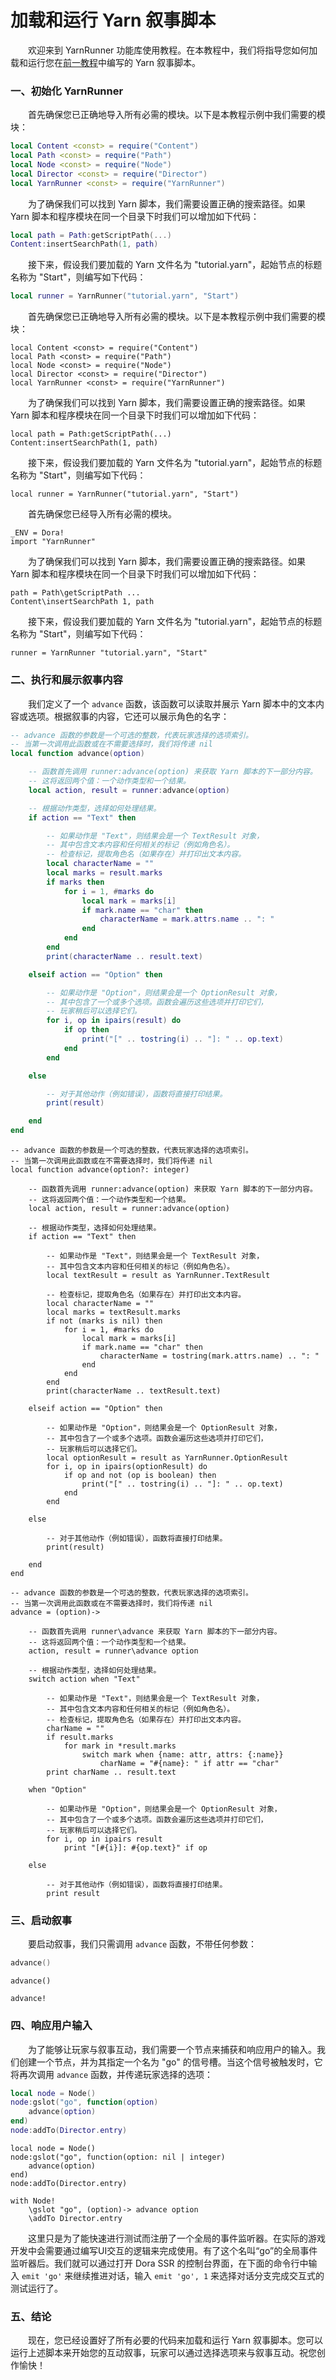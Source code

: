 
# 加载和运行 Yarn 叙事脚本

&emsp;&emsp;欢迎来到 YarnRunner 功能库使用教程。在本教程中，我们将指导您如何加载和运行您在[前一教程](/docs/tutorial/Writing%20Game%20Dialogue/introduction-to-yarn)中编写的 Yarn 叙事脚本。

### 一、初始化 YarnRunner

<Tabs groupId="language-select">
<TabItem value="lua" label="Lua">

&emsp;&emsp;首先确保您已正确地导入所有必需的模块。以下是本教程示例中我们需要的模块：

```lua title="init.lua"
local Content <const> = require("Content")
local Path <const> = require("Path")
local Node <const> = require("Node")
local Director <const> = require("Director")
local YarnRunner <const> = require("YarnRunner")
```

&emsp;&emsp;为了确保我们可以找到 Yarn 脚本，我们需要设置正确的搜索路径。如果 Yarn 脚本和程序模块在同一个目录下时我们可以增加如下代码：

```lua title="init.lua"
local path = Path:getScriptPath(...)
Content:insertSearchPath(1, path)
```

&emsp;&emsp;接下来，假设我们要加载的 Yarn 文件名为 "tutorial.yarn"，起始节点的标题名称为 "Start"，则编写如下代码：

```lua title="init.lua"
local runner = YarnRunner("tutorial.yarn", "Start")
```

</TabItem>
<TabItem value="tl" label="Teal">

&emsp;&emsp;首先确保您已正确地导入所有必需的模块。以下是本教程示例中我们需要的模块：

```tl title="init.tl"
local Content <const> = require("Content")
local Path <const> = require("Path")
local Node <const> = require("Node")
local Director <const> = require("Director")
local YarnRunner <const> = require("YarnRunner")
```

&emsp;&emsp;为了确保我们可以找到 Yarn 脚本，我们需要设置正确的搜索路径。如果 Yarn 脚本和程序模块在同一个目录下时我们可以增加如下代码：

```tl title="init.tl"
local path = Path:getScriptPath(...)
Content:insertSearchPath(1, path)
```

&emsp;&emsp;接下来，假设我们要加载的 Yarn 文件名为 "tutorial.yarn"，起始节点的标题名称为 "Start"，则编写如下代码：

```tl title="init.tl"
local runner = YarnRunner("tutorial.yarn", "Start")
```

</TabItem>
<TabItem value="yue" label="YueScript">

&emsp;&emsp;首先确保您已经导入所有必需的模块。

```yue title="init.yue"
_ENV = Dora!
import "YarnRunner"
```

&emsp;&emsp;为了确保我们可以找到 Yarn 脚本，我们需要设置正确的搜索路径。如果 Yarn 脚本和程序模块在同一个目录下时我们可以增加如下代码：

```yue title="init.yue"
path = Path\getScriptPath ...
Content\insertSearchPath 1, path
```

&emsp;&emsp;接下来，假设我们要加载的 Yarn 文件名为 "tutorial.yarn"，起始节点的标题名称为 "Start"，则编写如下代码：

```yue title="init.yue"
runner = YarnRunner "tutorial.yarn", "Start"
```

</TabItem>
</Tabs>

### 二、执行和展示叙事内容

&emsp;&emsp;我们定义了一个 `advance` 函数，该函数可以读取并展示 Yarn 脚本中的文本内容或选项。根据叙事的内容，它还可以展示角色的名字：

<Tabs groupId="language-select">
<TabItem value="lua" label="Lua">

```lua title="init.lua"
-- advance 函数的参数是一个可选的整数，代表玩家选择的选项索引。
-- 当第一次调用此函数或在不需要选择时，我们将传递 nil
local function advance(option)

	-- 函数首先调用 runner:advance(option) 来获取 Yarn 脚本的下一部分内容。
	-- 这将返回两个值：一个动作类型和一个结果。
	local action, result = runner:advance(option)

	-- 根据动作类型，选择如何处理结果。
	if action == "Text" then

		-- 如果动作是 "Text"，则结果会是一个 TextResult 对象，
		-- 其中包含文本内容和任何相关的标记（例如角色名）。
		-- 检查标记，提取角色名（如果存在）并打印出文本内容。
		local characterName = ""
		local marks = result.marks
		if marks then
			for i = 1, #marks do
				local mark = marks[i]
				if mark.name == "char" then
					characterName = mark.attrs.name .. ": "
				end
			end
		end
		print(characterName .. result.text)

	elseif action == "Option" then

		-- 如果动作是 "Option"，则结果会是一个 OptionResult 对象，
		-- 其中包含了一个或多个选项。函数会遍历这些选项并打印它们，
		-- 玩家稍后可以选择它们。
		for i, op in ipairs(result) do
			if op then
				print("[" .. tostring(i) .. "]: " .. op.text)
			end
		end

	else

		-- 对于其他动作（例如错误），函数将直接打印结果。
		print(result)

	end
end
```

</TabItem>
<TabItem value="tl" label="Teal">

```tl title="init.tl"
-- advance 函数的参数是一个可选的整数，代表玩家选择的选项索引。
-- 当第一次调用此函数或在不需要选择时，我们将传递 nil
local function advance(option?: integer)

	-- 函数首先调用 runner:advance(option) 来获取 Yarn 脚本的下一部分内容。
	-- 这将返回两个值：一个动作类型和一个结果。
	local action, result = runner:advance(option)

	-- 根据动作类型，选择如何处理结果。
	if action == "Text" then

		-- 如果动作是 "Text"，则结果会是一个 TextResult 对象，
		-- 其中包含文本内容和任何相关的标记（例如角色名）。
		local textResult = result as YarnRunner.TextResult

		-- 检查标记，提取角色名（如果存在）并打印出文本内容。
		local characterName = ""
		local marks = textResult.marks
		if not (marks is nil) then
			for i = 1, #marks do
				local mark = marks[i]
				if mark.name == "char" then
					characterName = tostring(mark.attrs.name) .. ": "
				end
			end
		end
		print(characterName .. textResult.text)

	elseif action == "Option" then

		-- 如果动作是 "Option"，则结果会是一个 OptionResult 对象，
		-- 其中包含了一个或多个选项。函数会遍历这些选项并打印它们，
		-- 玩家稍后可以选择它们。
		local optionResult = result as YarnRunner.OptionResult
		for i, op in ipairs(optionResult) do
			if op and not (op is boolean) then
				print("[" .. tostring(i) .. "]: " .. op.text)
			end
		end

	else

		-- 对于其他动作（例如错误），函数将直接打印结果。
		print(result)

	end
end
```

</TabItem>
<TabItem value="yue" label="YueScript">

```yue title="init.yue"
-- advance 函数的参数是一个可选的整数，代表玩家选择的选项索引。
-- 当第一次调用此函数或在不需要选择时，我们将传递 nil
advance = (option)->

	-- 函数首先调用 runner\advance 来获取 Yarn 脚本的下一部分内容。
	-- 这将返回两个值：一个动作类型和一个结果。
	action, result = runner\advance option

	-- 根据动作类型，选择如何处理结果。
	switch action when "Text"

		-- 如果动作是 "Text"，则结果会是一个 TextResult 对象，
		-- 其中包含文本内容和任何相关的标记（例如角色名）。
		-- 检查标记，提取角色名（如果存在）并打印出文本内容。
		charName = ""
		if result.marks
			for mark in *result.marks
				switch mark when {name: attr, attrs: {:name}}
					charName = "#{name}: " if attr == "char"
		print charName .. result.text

	when "Option"

		-- 如果动作是 "Option"，则结果会是一个 OptionResult 对象，
		-- 其中包含了一个或多个选项。函数会遍历这些选项并打印它们，
		-- 玩家稍后可以选择它们。
		for i, op in ipairs result
			print "[#{i}]: #{op.text}" if op

	else

		-- 对于其他动作（例如错误），函数将直接打印结果。
		print result
```

</TabItem>
</Tabs>

### 三、启动叙事

&emsp;&emsp;要启动叙事，我们只需调用 `advance` 函数，不带任何参数：

<Tabs groupId="language-select">
<TabItem value="lua" label="Lua">

```lua title="init.lua"
advance()
```

</TabItem>
<TabItem value="tl" label="Teal">

```tl title="init.tl"
advance()
```

</TabItem>
<TabItem value="yue" label="YueScript">

```yue title="init.yue"
advance!
```

</TabItem>
</Tabs>

### 四、响应用户输入

&emsp;&emsp;为了能够让玩家与叙事互动，我们需要一个节点来捕获和响应用户的输入。我们创建一个节点，并为其指定一个名为 "go" 的信号槽。当这个信号被触发时，它将再次调用 `advance` 函数，并传递玩家选择的选项：

<Tabs groupId="language-select">
<TabItem value="lua" label="Lua">

```lua title="init.lua"
local node = Node()
node:gslot("go", function(option)
	advance(option)
end)
node:addTo(Director.entry)
```

</TabItem>
<TabItem value="tl" label="Teal">

```tl title="init.tl"
local node = Node()
node:gslot("go", function(option: nil | integer)
	advance(option)
end)
node:addTo(Director.entry)
```

</TabItem>
<TabItem value="yue" label="YueScript">

```yue title="init.yue"
with Node!
	\gslot "go", (option)-> advance option
	\addTo Director.entry
```

</TabItem>
</Tabs>

&emsp;&emsp;这里只是为了能快速进行测试而注册了一个全局的事件监听器。在实际的游戏开发中会需要通过编写UI交互的逻辑来完成使用。有了这个名叫“go”的全局事件监听器后。我们就可以通过打开 Dora SSR 的控制台界面，在下面的命令行中输入 `emit 'go'` 来继续推进对话，输入 `emit 'go', 1` 来选择对话分支完成交互式的测试运行了。

### 五、结论

&emsp;&emsp;现在，您已经设置好了所有必要的代码来加载和运行 Yarn 叙事脚本。您可以运行上述脚本来开始您的互动叙事，玩家可以通过选择选项来与叙事互动。祝您创作愉快！
